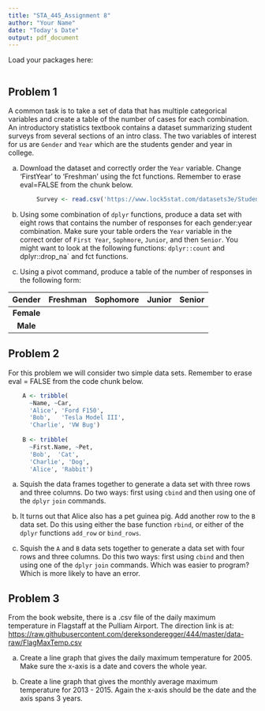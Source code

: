 ---
title: "STA_445_Assignment 8"
author: "Your Name"
date: "Today's Date"
output: pdf_document
---

Load your packages here:
```{r include=FALSE}
```

## Problem 1
A common task is to take a set of data that has multiple categorical variables and create a table of the number of cases for each combination. An introductory statistics textbook contains a dataset summarizing student surveys from several sections of an intro class. The two variables of interest for us are `Gender` and `Year` which are the students gender and year in college.

a. Download the dataset and correctly order the `Year` variable.  Change 'FirstYear' to 'Freshman' using the fct functions. Remember to erase eval=FALSE from the chunk below.

```{r, eval=FALSE}
        Survey <- read.csv('https://www.lock5stat.com/datasets3e/StudentSurvey.csv', na.strings=c('',' ')) 
```

b. Using some combination of `dplyr` functions, produce a data set with eight rows that contains the number of responses for each gender:year combination. Make sure your table orders the `Year` variable in the correct order of `First Year`, `Sophmore`, `Junior`, and then `Senior`. You might want to look at the following functions: `dplyr::count` and dplyr::drop_na` and fct functions.

c. Using a pivot command, produce a table of the number of responses in the following form:
        
  |   Gender    |  Freshman    |  Sophomore |  Junior   |  Senior   |
  |:-----------:|:------------:|:----------:|:---------:|:---------:|
  |  **Female** |              |            |           |           |  
  |  **Male**   |              |            |           |           | 
    

## Problem 2

For this problem we will consider two simple data sets.  Remember to erase eval = FALSE from the code chunk below.

```{r, eval=FALSE}
    A <- tribble(
      ~Name, ~Car,
      'Alice', 'Ford F150',
      'Bob',   'Tesla Model III',
      'Charlie', 'VW Bug')
    
    B <- tribble(
      ~First.Name, ~Pet,
      'Bob',  'Cat',
      'Charlie', 'Dog',
      'Alice', 'Rabbit')
```

a. Squish the data frames together to generate a data set with three rows and three columns. Do two ways: first using `cbind` and then using one of the `dplyr` `join` commands.

b. It turns out that Alice also has a pet guinea pig. Add another row to the `B` data set. Do this using either the base function `rbind`, or either of the `dplyr` functions `add_row` or `bind_rows`.

c. Squish the `A` and `B` data sets together to generate a data set with four rows and three columns. Do this two ways: first using `cbind` and then using one of the `dplyr` `join` commands. Which was easier to program? Which is more likely to have an error.
    
## Problem 3

From the book website, there is a .csv file of the daily maximum temperature in Flagstaff at the Pulliam Airport. The direction link is at: [https://raw.githubusercontent.com/dereksonderegger/444/master/data-raw/FlagMaxTemp.csv](https://raw.githubusercontent.com/dereksonderegger/444/master/data-raw/FlagMaxTemp.csv)

a. Create a line graph that gives the daily maximum temperature for 2005. Make sure the x-axis is a date and covers the whole year.

b. Create a line graph that gives the monthly average maximum temperature for 2013 - 2015. Again the x-axis should be the date and the axis spans 3 years.
